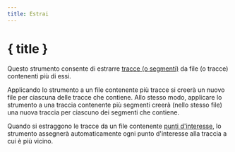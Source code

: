 ```yaml
---
title: Estrai
---
```


<script>
</script>

# <Ungroup size="24" class="inline-block" style="margin-bottom: 5px" /> { title }

Questo strumento consente di estrarre [tracce (o segmenti)](../gpx) da file (o tracce) contenenti più di essi.

<div class="flex flex-row justify-center">
    <Extract class="text-foreground p-3 border rounded-md shadow-lg" />
</div>

Applicando lo strumento a un file contenente più tracce si creerà un nuovo file per ciascuna delle tracce che contiene.
Allo stesso modo, applicare lo strumento a una traccia contenente più segmenti creerà (nello stesso file) una nuova traccia per ciascuno dei segmenti che contiene.

<DocsNote>

Quando si estraggono le tracce da un file contenente <a href="../gpx">punti d'interesse</a>, lo strumento assegnerà automaticamente ogni punto d'interesse alla traccia a cui è più vicino.

</DocsNote>
